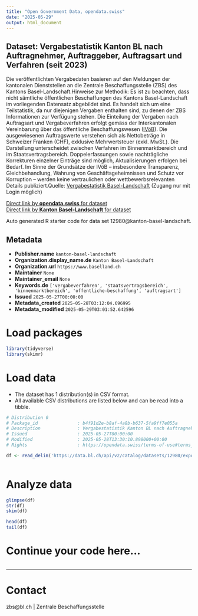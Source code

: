 ```yaml
---
title: "Open Government Data, opendata.swiss"
date: "2025-05-29"
output: html_document
---
```


## Dataset: Vergabestatistik Kanton BL nach Auftragnehmer, Auftraggeber, Auftragsart und Verfahren (seit 2023)

Die veröffentlichten Vergabedaten basieren auf den Meldungen der kantonalen Dienststellen an die Zentrale Beschaffungsstelle (ZBS) des Kantons Basel-Landschaft.Hinweise zur Methodik: Es ist zu beachten, dass nicht sämtliche öffentlichen Beschaffungen des Kantons Basel-Landschaft im vorliegenden Datensatz abgebildet sind. Es handelt sich um eine Teilstatistik, da nur diejenigen Vergaben enthalten sind, zu denen der ZBS Informationen zur Verfügung stehen. Die Einteilung der Vergaben nach Auftragsart und Vergabeverfahren erfolgt gemäss der Interkantonalen Vereinbarung über das öffentliche Beschaffungswesen ([IVöB](https://bl.clex.ch/app/de/texts_of_law/420.121)). Die ausgewiesenen Auftragswerte verstehen sich als Nettobeträge in Schweizer Franken (CHF), exklusive Mehrwertsteuer (exkl. MwSt.). Die Darstellung unterscheidet zwischen Verfahren im Binnenmarktbereich und im Staatsvertragsbereich. Doppelerfassungen sowie nachträgliche Korrekturen einzelner Einträge sind möglich, Aktualisierungen erfolgen bei Bedarf. Im Sinne der Grundsätze der IVöB – insbesondere Transparenz, Gleichbehandlung, Wahrung von Geschäftsgeheimnissen und Schutz vor Korruption – werden keine vertraulichen oder wettbewerbsrelevanten Details publiziert.Quelle: [Vergabestatistik Basel-Landschaft](https://www.vergabestatistik.ch/bl/Account/Login.aspx?Lang=21&ReturnUrl=%2fbl%2fCore%2fSearchContract.aspx) (Zugang nur mit Login möglich)

[Direct link by **opendata.swiss** for dataset](https://opendata.swiss/de/dataset/vergabestatistik-kanton-bl-nach-auftraggeber-auftragsart-und-verfahren-seit-2023)<br>
[Direct link by **Kanton Basel-Landschaft** for dataset](https://data.bl.ch/explore/dataset/12980/)

Auto generated R starter code for data set 12980@kanton-basel-landschaft.

## Metadata

- **Publisher.name** `kanton-basel-landschaft`
- **Organization.display_name.de** `Kanton Basel-Landschaft`
- **Organization.url** `https://www.baselland.ch`
- **Maintainer** `None`
- **Maintainer_email** `None`
- **Keywords.de** `['vergabeverfahren', 'staatsvertragsbereich', 'binnenmarktbereich', 'offentliche-beschaffung', 'auftragsart']`
- **Issued** `2025-05-27T00:00:00`
- **Metadata_created** `2025-05-28T03:12:04.696995`
- **Metadata_modified** `2025-05-29T03:01:52.642596`


# Load packages

```r

library(tidyverse)
library(skimr)

```

# Load data

-   The dataset has 1 distribution(s) in CSV format.
-   All available CSV distributions are listed below and can be read into a tibble.

```r

# Distribution 0
# Package_id               : b4f91d2e-b8af-4a8b-b637-5fa9ff7e055a
# Description              : Vergabestatistik Kanton BL nach Auftragnehmer, Auftraggeber, Auftragsart und Verfahren (seit 2023) (csv)
# Issued                   : 2025-05-27T00:00:00
# Modified                 : 2025-05-28T13:30:10.898000+00:00
# Rights                   : https://opendata.swiss/terms-of-use#terms_by

df <- read_delim('https://data.bl.ch/api/v2/catalog/datasets/12980/exports/csv?use_labels=true')



```

# Analyze data

```r

glimpse(df)
str(df)
skim(df)

head(df)
tail(df)

```

# Continue your code here...

```r

```

------------------------------------------------------------------------

# Contact

zbs@bl.ch | Zentrale Beschaffungsstelle
